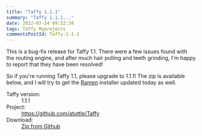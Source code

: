 ```yaml
---
title: "Taffy 1.1.1"
summary: "Taffy 1.1.1..."
date: 2012-07-24 09:52:34
tags: Taffy Myprojects
commentsPostId: Taffy-1-1-1
---
```


This is a bug-fix release for Taffy 1.1. There were a few issues found with the routing engine, and after much hair pulling and teeth grinding, I'm happy to report that they have been resolved!

So if you're running Taffy 1.1, please upgrade to 1.1.1! The zip is available below, and I will try to get the [Ramen][ramen] installer updated today as well.

<dl class="plugin-data">
  <dt>Taffy version:</dt>
  <dd>1.1.1</dd>
  <dt>Project:</dt>
  <dd><a href="https://github.com/atuttle/Taffy">https://github.com/atuttle/Taffy</a></dd>
  <dt class="install">Download:</dt>
  <dd class="install"><a href="https://github.com/atuttle/Taffy/zipball/v1.1.1">Zip from Github</a></dd>
</dl>

[ramen]: http://github.com/cfcommunity/ramen
